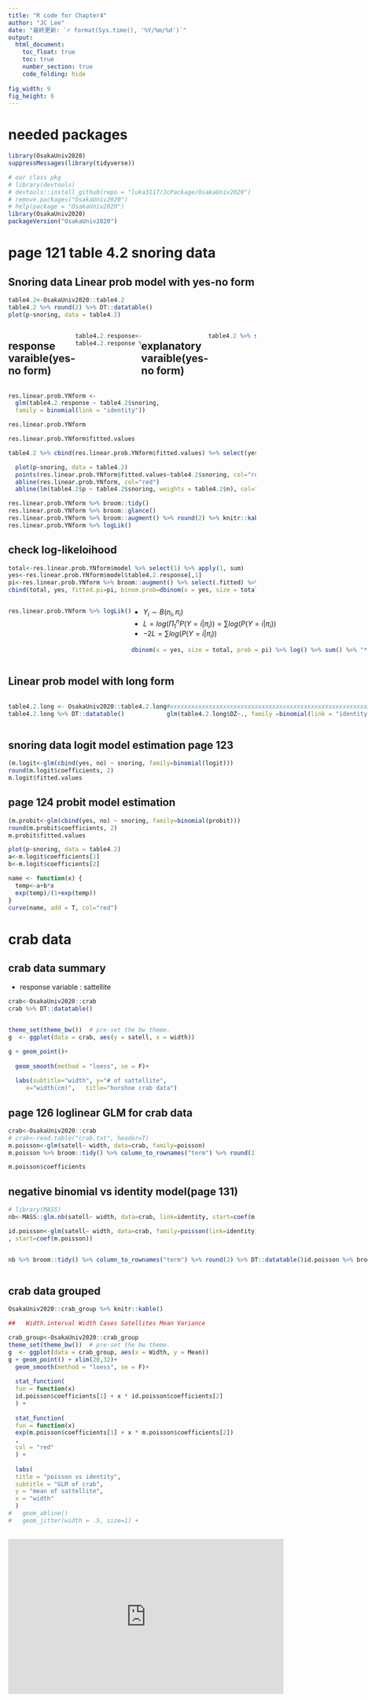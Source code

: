 ```yaml
---
title: "R code for Chapter4"
author: "JC Lee"
date: "最終更新: `r format(Sys.time(), '%Y/%m/%d')`"
output:
  html_document:
    toc_float: true
    toc: true
    number_section: true
    code_folding: hide
    
fig_width: 9
fig_height: 6
--- 
```


# needed packages
```r
library(OsakaUniv2020)
suppressMessages(library(tidyverse))

# our class pkg
# library(devtools)
# devtools::install_github(repo = "luka3117/JcPackage/OsakaUniv2020")
# remove.packages("OsakaUniv2020")
# help(package = "OsakaUniv2020")
library(OsakaUniv2020)
packageVersion("OsakaUniv2020")
```

# page 121 table 4.2 snoring data 
##  Snoring data Linear prob model with yes-no form 
```r
table4.2<-OsakaUniv2020::table4.2
table4.2 %>% round(2) %>% DT::datatable()
plot(p~snoring, data = table4.2)
```



:::: {style="display: flex;"}
:::{}
## response varaible(yes-no form)
```r
table4.2.response<-table4.2[, c(1, 2)] %>% as.matrix.data.frame()
table4.2.response %>% knitr::kable()
```
:::
:::{}
## explanatory varaible(yes-no form)
```r
table4.2 %>% select(snoring) %>% knitr::kable()
```
:::
::::


```r
res.linear.prob.YNform <-
  glm(table4.2.response ~ table4.2$snoring,
  family = binomial(link = "identity"))

res.linear.prob.YNform

res.linear.prob.YNform$fitted.values

table4.2 %>% cbind(res.linear.prob.YNform$fitted.values) %>% select(yes, no, p, hatp=6, snoring) %>% round(2)

  plot(p~snoring, data = table4.2)
  points(res.linear.prob.YNform$fitted.values~table4.2$snoring, col="red")
  abline(res.linear.prob.YNform, col="red")
  abline(lm(table4.2$p ~ table4.2$snoring, weights = table4.2$n), col="blue")

```

```r
res.linear.prob.YNform %>% broom::tidy()
res.linear.prob.YNform %>% broom::glance()
res.linear.prob.YNform %>% broom::augment() %>% round(2) %>% knitr::kable()
res.linear.prob.YNform %>% logLik()
```

## check log-likeloihood
```r
total<-res.linear.prob.YNform$model %>% select(1) %>% apply(1, sum)
yes<-res.linear.prob.YNform$model$table4.2.response[,1]
pi<-res.linear.prob.YNform %>% broom::augment() %>% select(.fitted) %>% .[[1]]
cbind(total, yes, fitted.pi=pi, binom.prob=dbinom(x = yes, size = total, prob = pi))
```


:::: {style="display: flex;"}
:::{}
```r
res.linear.prob.YNform %>% logLik()
```
:::
:::{}
- $Y_i \sim B(n_i, \pi_i)$
- $L=log(\Pi_{1}^{n} P(Y=i|\pi_i))=\sum log(P(Y=i|\pi_i))$
- $-2L=\sum log(P(Y=i|\pi_i))$
```r
dbinom(x = yes, size = total, prob = pi) %>% log() %>% sum() %>% "*"(-2)
```
:::
::::


## Linear prob model with long form

:::: {style="display: flex;"}
:::{}
```r
table4.2.long <- OsakaUniv2020::table4.2.long
table4.2.long %>% DT::datatable()
```
:::
:::{}
```r
#xxxxxxxxxxxxxxxxxxxxxxxxxxxxxxxxxxxxxxxxxxxxxxxxxxxxxxxxxxxxxxxxxxxxxxxxxxxxxxxxxxxxxxxxxxxxxxxxxxxxxxxxxxxxxxxxxxxxxxxxxxxxxxxxxxxxxxxxxxxxxxxxxxxxxx
glm(table4.2.long$DZ~., family =binomial(link = "identity"), data = table4.2.long) %>%broom::tidy()
```
:::
::::



## snoring data  logit model estimation page 123  
```r
(m.logit<-glm(cbind(yes, no) ~ snoring, family=binomial(logit)))
round(m.logit$coefficients, 2)
m.logit$fitted.values
```

## page 124 probit model estimation
```r
(m.probit<-glm(cbind(yes, no) ~ snoring, family=binomial(probit)))
round(m.probit$coefficients, 2)
m.probit$fitted.values
```


```r
plot(p~snoring, data = table4.2)
a<-m.logit$coefficients[1]
b<-m.logit$coefficients[2]

name <- function(x) {
  temp<-a+b*x
  exp(temp)/(1+exp(temp))
}
curve(name, add = T, col="red")
```




# crab data
## crab data summary
- response variable : sattellite

```r
crab<-OsakaUniv2020::crab
crab %>% DT::datatable()


theme_set(theme_bw())  # pre-set the bw theme.
g  <- ggplot(data = crab, aes(y = satell, x = width))

g + geom_point()+
  
  geom_smooth(method = "loess", se = F)+
  
  labs(subtitle="width", y="# of sattellite", 
     x="width(cm)",   title="horshoe crab data")


```



## page 126 loglinear GLM for crab data 
```r
crab<-OsakaUniv2020::crab
# crab<-read.table("crab.txt", header=T)
m.poisson<-glm(satell~ width, data=crab, family=poisson)
m.poisson %>% broom::tidy() %>% column_to_rownames("term") %>% round(2)
```

```r
m.poisson$coefficients
```
##  negative binomial vs identity model(page 131)
```r
# library(MASS)
nb<-MASS::glm.nb(satell~ width, data=crab, link=identity, start=coef(m.poisson))

id.poisson<-glm(satell~ width, data=crab, family=poisson(link=identity)
, start=coef(m.poisson))

```

:::: {style="display: flex;"}
:::{}
```r
nb %>% broom::tidy() %>% column_to_rownames("term") %>% round(2) %>% DT::datatable()
```
:::
:::{}
```r
id.poisson %>% broom::tidy() %>% column_to_rownames("term") %>% round(2) %>% DT::datatable()
```
:::
::::

## crab data grouped

```r
OsakaUniv2020::crab_group %>% knitr::kable()

##   Width.interval Width Cases Satellites Mean Variance

crab_group<-OsakaUniv2020::crab_group
theme_set(theme_bw())  # pre-set the bw theme.
g  <- ggplot(data = crab_group, aes(x = Width, y = Mean))
g + geom_point() + xlim(20,32)+
  geom_smooth(method = "loess", se = F)+
  
  stat_function(
  fun = function(x)
  id.poisson$coefficients[1] + x * id.poisson$coefficients[2]
  ) +
  
  stat_function(
  fun = function(x)
  exp(m.poisson$coefficients[1] + x * m.poisson$coefficients[2])
  ,
  col = "red"
  ) +
  
  labs(
  title = "poisson vs identity",
  subtitle = "GLM of crab",
  y = "mean of sattellite",
  x = "width"
  )
#   geom_abline()
#   geom_jitter(width = .5, size=1) +
```


## 

<iframe width="560" height="315" src="https://www.youtube.com/embed/7VGPUBWGv6g" frameborder="0" allowfullscreen>
</iframe>
